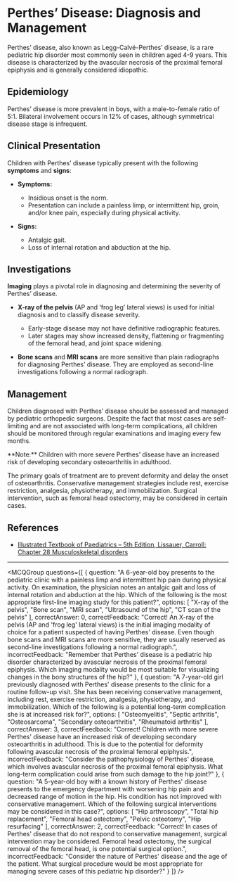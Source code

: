 
# Perthes’ Disease: Diagnosis and Management

Perthes’ disease, also known as Legg-Calvé-Perthes’ disease, is a rare pediatric hip disorder most commonly seen in children aged 4-9 years. This disease is characterized by the avascular necrosis of the proximal femoral epiphysis and is generally considered idiopathic.

## Epidemiology

Perthes’ disease is more prevalent in boys, with a male-to-female ratio of 5:1. Bilateral involvement occurs in 12% of cases, although symmetrical disease stage is infrequent.

## Clinical Presentation

Children with Perthes’ disease typically present with the following **symptoms** and **signs**:

- **Symptoms:**
  - Insidious onset is the norm.
  - Presentation can include a painless limp, or intermittent hip, groin, and/or knee pain, especially during physical activity.

- **Signs:**
  - Antalgic gait.
  - Loss of internal rotation and abduction at the hip.

## Investigations

**Imaging** plays a pivotal role in diagnosing and determining the severity of Perthes’ disease.

- **X-ray of the pelvis** (AP and ‘frog leg’ lateral views) is used for initial diagnosis and to classify disease severity.
  - Early-stage disease may not have definitive radiographic features.
  - Later stages may show increased density, flattening or fragmenting of the femoral head, and joint space widening.

- **Bone scans** and **MRI scans** are more sensitive than plain radiographs for diagnosing Perthes’ disease. They are employed as second-line investigations following a normal radiograph.

## Management

Children diagnosed with Perthes’ disease should be assessed and managed by pediatric orthopedic surgeons. Despite the fact that most cases are self-limiting and are not associated with long-term complications, all children should be monitored through regular examinations and imaging every few months.

<Callout emoji="⚠️">
**Note:** Children with more severe Perthes’ disease have an increased risk of developing secondary osteoarthritis in adulthood.
</Callout>

The primary goals of treatment are to prevent deformity and delay the onset of osteoarthritis. Conservative management strategies include rest, exercise restriction, analgesia, physiotherapy, and immobilization. Surgical intervention, such as femoral head ostectomy, may be considered in certain cases.

## References

- [Illustrated Textbook of Paediatrics – 5th Edition, Lissauer, Carroll: Chapter 28 Musculoskeletal disorders](#)

---

<MCQGroup questions={[
  {
    question: "A 6-year-old boy presents to the pediatric clinic with a painless limp and intermittent hip pain during physical activity. On examination, the physician notes an antalgic gait and loss of internal rotation and abduction at the hip. Which of the following is the most appropriate first-line imaging study for this patient?",
    options: [
      "X-ray of the pelvis",
      "Bone scan",
      "MRI scan",
      "Ultrasound of the hip",
      "CT scan of the pelvis"
    ],
    correctAnswer: 0,
    correctFeedback: "Correct! An X-ray of the pelvis (AP and 'frog leg' lateral views) is the initial imaging modality of choice for a patient suspected of having Perthes' disease. Even though bone scans and MRI scans are more sensitive, they are usually reserved as second-line investigations following a normal radiograph.",
    incorrectFeedback: "Remember that Perthes' disease is a pediatric hip disorder characterized by avascular necrosis of the proximal femoral epiphysis. Which imaging modality would be most suitable for visualizing changes in the bony structures of the hip?"
  },
  {
    question: "A 7-year-old girl previously diagnosed with Perthes' disease presents to the clinic for a routine follow-up visit. She has been receiving conservative management, including rest, exercise restriction, analgesia, physiotherapy, and immobilization. Which of the following is a potential long-term complication she is at increased risk for?",
    options: [
      "Osteomyelitis",
      "Septic arthritis",
      "Osteosarcoma",
      "Secondary osteoarthritis",
      "Rheumatoid arthritis"
    ],
    correctAnswer: 3,
    correctFeedback: "Correct! Children with more severe Perthes' disease have an increased risk of developing secondary osteoarthritis in adulthood. This is due to the potential for deformity following avascular necrosis of the proximal femoral epiphysis.",
    incorrectFeedback: "Consider the pathophysiology of Perthes' disease, which involves avascular necrosis of the proximal femoral epiphysis. What long-term complication could arise from such damage to the hip joint?"
  },
  {
    question: "A 5-year-old boy with a known history of Perthes' disease presents to the emergency department with worsening hip pain and decreased range of motion in the hip. His condition has not improved with conservative management. Which of the following surgical interventions may be considered in this case?",
    options: [
      "Hip arthroscopy",
      "Total hip replacement",
      "Femoral head ostectomy",
      "Pelvic osteotomy",
      "Hip resurfacing"
    ],
    correctAnswer: 2,
    correctFeedback: "Correct! In cases of Perthes' disease that do not respond to conservative management, surgical intervention may be considered. Femoral head ostectomy, the surgical removal of the femoral head, is one potential surgical option.",
    incorrectFeedback: "Consider the nature of Perthes' disease and the age of the patient. What surgical procedure would be most appropriate for managing severe cases of this pediatric hip disorder?"
  }
]} />